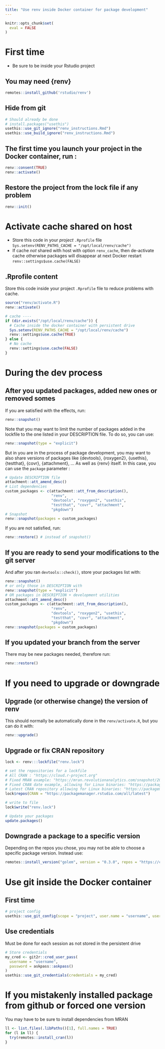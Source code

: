 ```yaml
---
title: "Use renv inside Docker container for package development"
---
```


```r
knitr::opts_chunk$set(
  eval = FALSE
)
```

# First time

- Be sure to be inside your Rstudio project

## You may need {renv}

```r
remotes::install_github('rstudio/renv')
```

## Hide from git
```r
# Should already be done
# install.packages("usethis")
usethis::use_git_ignore("renv_instructions.Rmd")
usethis::use_build_ignore("renv_instructions.Rmd")
```

## The first time you launch your project in the Docker container, run :
```r
renv::consent(TRUE)
renv::activate()
```

## Restore the project from the lock file if any problem
```r
renv::init()
```

# Activate cache shared on host
- Store this code in your *project* `.Rprofile` file
  `Sys.setenv(RENV_PATHS_CACHE = "/opt/local/renv/cache")`
- If cache *not* shared with host with option `renv_cache`, then de-activate cache otherwise packages will disappear at next Docker restart
`renv::settings$use.cache(FALSE)`

## .Rprofile content
Store this code inside your project `.Rprofile` file to reduce problems with cache.

```r
source("renv/activate.R")
renv::activate()

# cache ----
if (dir.exists("/opt/local/renv/cache")) {
  # Cache inside the docker container with persistent drive
  Sys.setenv(RENV_PATHS_CACHE = "/opt/local/renv/cache")
  renv::settings$use.cache(TRUE)
} else {
  # No cache
  renv::settings$use.cache(FALSE)
}
```

# During the dev process
## After you updated packages, added new ones or removed somes
If you are satisfied with the effects, run:
```r
renv::snapshot()
```

Note that you may want to limit the number of packages added in the lockfile to the one listed in your DESCRIPTION file. To do so, you can use:
```r
renv::snapshot(type = "explicit")
```
But in you are in the process of package development, you may want to also share versions of packages like {devtools}, {roxygen2}, {usethis}, {testthat}, {covr}, {attachment}, ... 
As well as {renv} itself.
In this case, you can use the `package` parameter :
```r
# Update DESCRIPTION file
attachment::att_amend_desc()
# List dependencies
custom_packages <- c(attachment::att_from_description(),
                     "renv",
                     "devtools", "roxygen2", "usethis",
                     "testthat", "covr", "attachment",
                     "pkgdown")
# Snapshot
renv::snapshot(packages = custom_packages)
```


If you are not satisfied, run:
```r
renv::restore() # instead of snapshot()
```

## If you are ready to send your modifications to the git server
And after you ran `devtools::check()`, store your packages list with:

```r
renv::snapshot()
# or only those in DESCRIPTION with
renv::snapshot(type = "explicit")
# OR packages in DESCRIPTION + development utilities
attachment::att_amend_desc()
custom_packages <- c(attachment::att_from_description(),
                     "renv",
                     "devtools", "roxygen2", "usethis",
                     "testthat", "covr", "attachment",
                     "pkgdown")
renv::snapshot(packages = custom_packages)
```

## If you updated your branch from the server
There may be new packages needed, therefore run:
```r
renv::restore()
```

# If you need to upgrade or downgrade

## Upgrade (or otherwise change) the version of renv
This should normally be automatically done in the `renv/activate.R`, but you can do it with:

```r
renv::upgrade()
```

## Upgrade or fix CRAN repository
```r
lock <- renv:::lockfile("renv.lock")

# set the repositories for a lockfile
# All CRAN : "https://cloud.r-project.org"
# Fixed MRAN example: "https://mran.revolutionanalytics.com/snapshot/2019-08-05"
# Fixed CRAN date example, allowing for Linux binaries: "https://packagemanager.rstudio.com/all/308"
# Latest CRAN repository allowing for Linux binaries: "https://packagemanager.rstudio.com/all/latest"
lock$repos(CRAN = "https://packagemanager.rstudio.com/all/latest")

# write to file
lock$write("renv.lock")

# Update your packages
update.packages()
```

## Downgrade a package to a specific version
Depending on the repos you chose, you may not be able to choose a specific package version.
Instead use:
```r
remotes::install_version("golem", version = "0.3.0", repos = "https://cloud.r-project.org")
```


# Use git inside the Docker container
## First time
```r
# project config
usethis::use_git_config(scope = "project", user.name = "username", user.email = "user@email.fr")
```

## Use credentials
Must be done for each session as not stored in the persistent drive

```r
# Store credentials
my_cred <- git2r::cred_user_pass(
  username = "username",
  password = askpass::askpass()
)
usethis::use_git_credentials(credentials = my_cred)
```

# If you mistakenly installed package from github or forced one version
You may have to be sure to install dependencies from MRAN
```r
ll <- list.files(.libPaths()[1], full.names = TRUE)
for (l in ll) {
  try(remotes::install_cran(l))
}
```

